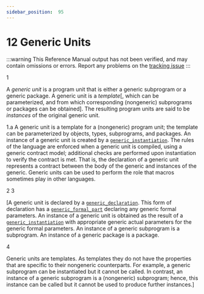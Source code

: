 ```yaml
---
sidebar_position:  95
---
```


# 12 Generic Units

:::warning
This Reference Manual output has not been verified,
and may contain omissions or errors.
Report any problems on the [tracking issue](https://github.com/ada-lang-io/ada-lang-io/issues/20)
:::


<MarginText>1</MarginText>
<p>A <em>generic unit</em> is a program unit that is either a generic subprogram or a generic package. A generic unit is a <em>template</em>[, which can be parameterized, and from which corresponding (nongeneric) subprograms or packages can be obtained]. The resulting program units are said to be <em>instances</em> of the original generic unit. <br /></p>

<MarginText>1.a</MarginText>
<Admonition type="aarm" aarm="glossary-entry" title="Glossary entry: ">
<strong></strong>A generic unit is a template for a (nongeneric) program unit; the template can be parameterized by objects, types, subprograms, and packages. An instance of a generic unit is created by a <code><a href="../AA-12/AA-12.3#S0315">generic_instantiation</a></code>. The rules of the language are enforced when a generic unit is compiled, using a generic contract model; additional checks are performed upon instantiation to verify the contract is met. That is, the declaration of a generic unit represents a contract between the body of the generic and instances of the generic. Generic units can be used to perform the role that macros sometimes play in other languages.<br /></Admonition>

<MarginText>2</MarginText>
<MarginText>3</MarginText>
<p>[A generic unit is declared by a <code><a href="../AA-12/AA-12.1#S0310">generic_declaration</a></code>. This form of declaration has a <code><a href="../AA-12/AA-12.1#S0313">generic_formal_part</a></code> declaring any generic formal parameters. An instance of a generic unit is obtained as the result of a <code><a href="../AA-12/AA-12.3#S0315">generic_instantiation</a></code> with appropriate generic actual parameters for the generic formal parameters. An instance of a generic subprogram is a subprogram. An instance of a generic package is a package.<br /></p>

<MarginText>4</MarginText>
<p>Generic units are templates. As templates they do not have the properties that are specific to their nongeneric counterparts. For example, a generic subprogram can be instantiated but it cannot be called. In contrast, an instance of a generic subprogram is a (nongeneric) subprogram; hence, this instance can be called but it cannot be used to produce further instances.] <br /></p>

